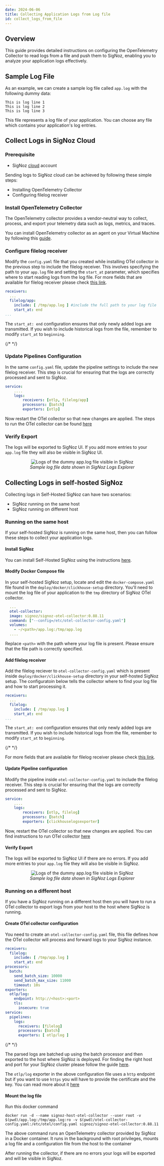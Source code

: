 ```yaml
---
date: 2024-06-06
title: Collecting Application Logs from Log file
id: collect_logs_from_file
---
```

## Overview

This guide provides detailed instructions on configuring the OpenTelemetry Collector to read logs from a file and push them to SigNoz, enabling you to analyze your application logs effectively.

## Sample Log File
As an example, we can create a sample log file called `app.log` with the following dummy data: 
  ```
  This is log line 1
  This is log line 2
  This is log line 3
  ```
This file represents a log file of your application. You can choose any file which contains your application's log entries.

## Collect Logs in SigNoz Cloud

### Prerequisite

- SigNoz [cloud](https://signoz.io/teams/) account

Sending logs to SigNoz cloud can be achieved by following these simple steps:
- Installing OpenTelemetry Collector
- Configuring filelog receiver

### Install OpenTelemetry Collector 

The OpenTelemetry collector provides a vendor-neutral way to collect, process, and export your telemetry data such as logs, metrics, and traces.

You can install OpenTelemetry collector as an agent on your Virtual Machine by following this [guide](https://signoz.io/docs/tutorial/opentelemetry-binary-usage-in-virtual-machine/). 
  

### Configure filelog receiver

Modify the `config.yaml` file that you created while installing OTel collector in the previous step to include the filelog receiver. This involves specifying the path to your `app.log` file and setting the `start_at` parameter, which specifies where to start reading logs from the log file. For more fields that are available for filelog receiver please check [this link](https://github.com/open-telemetry/opentelemetry-collector-contrib/tree/main/receiver/filelogreceiver).

```yaml 
receivers:
  ...
  filelog/app:
    include: [ /tmp/app.log ] #include the full path to your log file
    start_at: end
...
```

<Admonition>

The `start_at: end` configuration ensures that only newly added logs are transmitted. If you wish to include historical logs from the file, remember to modify `start_at` to `beginning`.

</Admonition>

{/* <!--- 
For parsing logs of different formats you will have to use operators, you can read more about operators [here](https://signoz.io/docs/userguide/logs/#operators-for-parsing-and-manipulating-logs).
---> */}

### Update Pipelines Configuration

In the same `config.yaml` file, update the pipeline settings to include the new filelog receiver. This step is crucial for ensuring that the logs are correctly processed and sent to SigNoz.

```yaml {4}
service:
    ....
    logs:
        receivers: [otlp, filelog/app]
        processors: [batch]
        exporters: [otlp]
```

Now restart the OTel collector so that new changes are applied. The steps to run the OTel collector can be found [here](https://signoz.io/docs/tutorial/opentelemetry-binary-usage-in-virtual-machine/)

### Verify Export

The logs will be exported to SigNoz UI. If you add more entries to your `app.log` file they will also be visible in SigNoz UI.

<figure data-zoomable align='center'>
    <img src="/img/docs/application-logs-output.webp" alt="Logs of the dummy app.log file visible in SigNoz"/>
    <figcaption><i>Sample log file data shown in SigNoz Logs Explorer</i></figcaption>
</figure>

## Collecting Logs in self-hosted SigNoz

Collecting logs in Self-Hosted SigNoz can have two scenarios:
- SigNoz running on the same host
- SigNoz running on different host

### Running on the same host

If your self-hosted SigNoz is running on the same host, then you can follow these steps to collect your application logs.

#### Install SigNoz

You can install Self-Hosted SigNoz using the instructions [here](https://signoz.io/docs/install/docker/).


#### Modify Docker Compose file

In your self-hosted SigNoz setup, locate and edit the `docker-compose.yaml` file found in the `deploy/docker/clickhouse-setup` directory. You'll need to mount the log file of your application to the `tmp` directory of SigNoz OTel collector. 
  ```yaml {6}
    ...
    otel-collector:
    image: signoz/signoz-otel-collector:0.88.11
    command: ["--config=/etc/otel-collector-config.yaml"]
    volumes:
      - ~/<path>/app.log:/tmp/app.log
    ....
  ```

Replace `<path>` with the path where your log file is present. Please ensure that the file path is correctly specified.
  
#### Add filelog receiver

Add the filelog reciever to `otel-collector-config.yaml` which is present inside `deploy/docker/clickhouse-setup` directory in your self-hosted SigNoz setup. The configuratoin below tells the collector where to find your log file and how to start processing it.

  ```yaml {3-15}
  receivers:
    ...
    filelog:
      include: [ /tmp/app.log ]
      start_at: end
  ...
  ```

<Admonition>

The `start_at: end` configuration ensures that only newly added logs are transmitted. If you wish to include historical logs from the file, remember to modify `start_at` to `beginning`.

</Admonition>

{/* <!---
For parsing logs of different formats you will have to use operators, you can read more about operators [here](./logs.md#operators-for-parsing-and-manipulating-logs)
---> */}

For more fields that are available for filelog receiver please check [this link](https://github.com/open-telemetry/opentelemetry-collector-contrib/tree/main/receiver/filelogreceiver).

#### Update Pipeline configuration

Modify the pipeline inside `otel-collector-config.yaml` to include the filelog receiver. This step is crucial for ensuring that the logs are correctly processed and sent to SigNoz.

  ```yaml {4}
  service:
      ....
      logs:
          receivers: [otlp, filelog]
          processors: [batch]
          exporters: [clickhouselogsexporter]
  ```

Now, restart the OTel collector so that new changes are applied. You can find instructions to run OTel collector [here](https://signoz.io/docs/install/docker/)

#### Verify Export

The logs will be exported to SigNoz UI if there are no errors. If you add more entries to your `app.log` file they will also be visible in SigNoz.

<figure data-zoomable align='center'>
    <img src="/img/docs/application-logs-output.webp" alt="Logs of the dummy app.log file visible in SigNoz"/>
    <figcaption><i>Sample log file data shown in SigNoz Logs Explorer</i></figcaption>
</figure>



### Running on a different host

If you have a SigNoz running on a different host then you will have to run a OTel collector to export logs from your host to the host where SigNoz is running.

#### Create OTel collector configuration

You need to create an `otel-collector-config.yaml` file, this file defines how the OTel collector will process and forward logs to your SigNoz instance.

  ```yaml
  receivers:
    filelog:
      include: [ /tmp/app.log ]
      start_at: end
  processors:
    batch:
      send_batch_size: 10000
      send_batch_max_size: 11000
      timeout: 10s
  exporters:
    otlp/log:
      endpoint: http://<host>:<port>
      tls:
        insecure: true
  service:
    pipelines:
      logs:
        receivers: [filelog]
        processors: [batch]
        exporters: [ otlp/log ]
  ```
   
{/* <!--- For parsing logs of different formats you will have to use operators, you can read more about operators [here](./logs.md#operators-for-parsing-and-manipulating-logs) ---> */}
  

The parsed logs are batched up using the batch processor and then exported to the host where SigNoz is deployed. For finding the right host and port for your SigNoz cluster please follow the guide [here](/docs/install/troubleshooting#signoz-otel-collector-address-grid).  

<Admonition>

The `otlp/log` exporter in the above configuration file uses a `http` endpoint but if you want to use `https` you will have to provide the certificate and the key. You can read more about it [here](https://github.com/open-telemetry/opentelemetry-collector/blob/main/exporter/otlpexporter/README.md)

</Admonition>

#### Mount the log file

Run this docker command

```
docker run -d --name signoz-host-otel-collector --user root -v $(pwd)/app.log:/tmp/app.log:ro -v $(pwd)/otel-collector-config.yaml:/etc/otel/config.yaml signoz/signoz-otel-collector:0.88.11
```
The above command runs an OpenTelemetry collector provided by SigNoz in a Docker container. It runs in the background with root privileges, mounts a log file and a configuration file from the host to the container

After running the collector, if there are no errors your logs will be exported and will be visible in SigNoz.